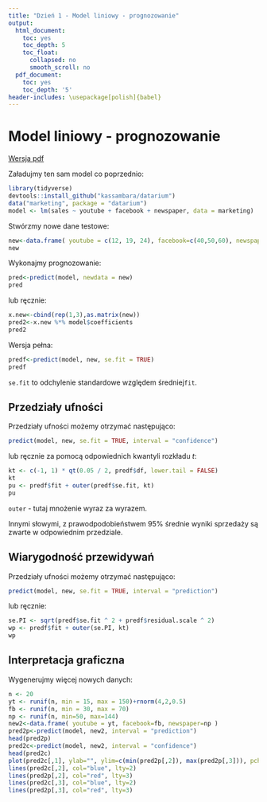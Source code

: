 ```yaml
---
title: "Dzień 1 - Model liniowy - prognozowanie"
output:
  html_document:
    toc: yes
    toc_depth: 5
    toc_float:
      collapsed: no
      smooth_scroll: no
  pdf_document:
    toc: yes
    toc_depth: '5'
header-includes: \usepackage[polish]{babel}
---
```

<style type="text/css">
.title {
  display: none;
}

.table {
    width:70%;
}

#getting-started img {
  margin-right: 10px;
}

</style>



# Model liniowy - prognozowanie

[Wersja pdf](modelliniowyprognozowanie.pdf) 

Załadujmy ten sam model co poprzednio:

```r
library(tidyverse)
devtools::install_github("kassambara/datarium")
data("marketing", package = "datarium")
model <- lm(sales ~ youtube + facebook + newspaper, data = marketing)
``` 

Stwórzmy nowe dane testowe:
```r
new<-data.frame( youtube = c(12, 19, 24), facebook=c(40,50,60), newspaper=c(25,55,85) )
new
```

Wykonajmy prognozowanie:

```r
pred<-predict(model, newdata = new)
pred
```

lub ręcznie:
```r
x.new<-cbind(rep(1,3),as.matrix(new))
pred2<-x.new %*% model$coefficients
pred2
```

Wersja pełna:
```r
predf<-predict(model, new, se.fit = TRUE)
predf
```

`se.fit` to odchylenie standardowe względem średniej`fit`.

## Przedziały ufności

Przedziały ufności możemy otrzymać następująco:

```r
predict(model, new, se.fit = TRUE, interval = "confidence")
```

lub ręcznie za pomocą odpowiednich kwantyli rozkładu $t$:

```r
kt <- c(-1, 1) * qt(0.05 / 2, predf$df, lower.tail = FALSE)
kt
pu <- predf$fit + outer(predf$se.fit, kt)
pu
```

`outer` - tutaj mnożenie wyraz za wyrazem.

Innymi słowymi, z prawodpodobieństwem 95% średnie wyniki sprzedaży są zwarte w odpowiednim przedziale.

## Wiarygodność przewidywań

Przedziały ufności możemy otrzymać następująco:

```r
predict(model, new, se.fit = TRUE, interval = "prediction")
```

lub ręcznie:

```r
se.PI <- sqrt(predf$se.fit ^ 2 + predf$residual.scale ^ 2)
wp <- predf$fit + outer(se.PI, kt)
wp
```

## Interpretacja graficzna

Wygenerujmy więcej nowych danych:

```r
n <- 20    
yt <- runif(n, min = 15, max = 150)+rnorm(4,2,0.5)
fb <- runif(n, min = 30, max = 70)
np <- runif(n, min=50, max=144)
new2<-data.frame( youtube = yt, facebook=fb, newspaper=np )
pred2p<-predict(model, new2, interval = "prediction")
head(pred2p)
pred2c<-predict(model, new2, interval = "confidence")
head(pred2c)
plot(pred2c[,1], ylab="", ylim=c(min(pred2p[,2]), max(pred2p[,3])), pch=20)
lines(pred2c[,2], col="blue", lty=2)
lines(pred2p[,2], col="red", lty=3)
lines(pred2c[,3], col="blue", lty=2)
lines(pred2p[,3], col="red", lty=3)
```
</div>

